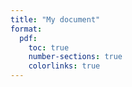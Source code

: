 ```yaml
---
title: "My document"
format:
  pdf:
    toc: true
    number-sections: true
    colorlinks: true
---
```


